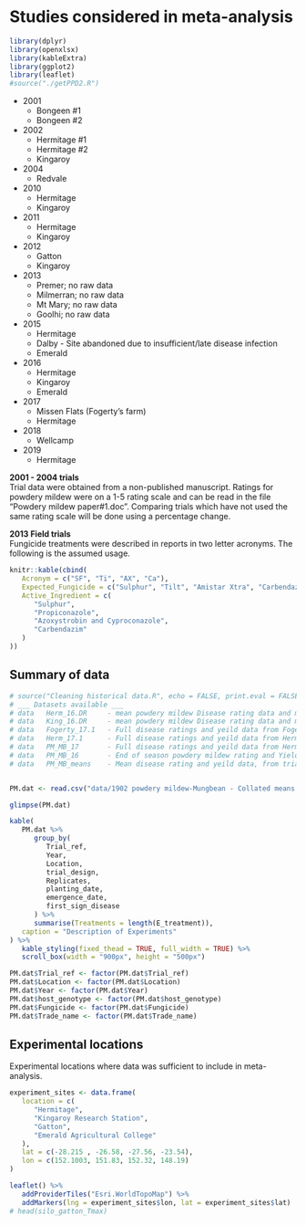 # Studies considered in meta-analysis

```r
library(dplyr)
library(openxlsx)
library(kableExtra)
library(ggplot2)
library(leaflet)
#source("./getPPD2.R")

```

* 2001  
   + Bongeen #1  
   + Bongeen #2  
   
* 2002
   + Hermitage #1  
   + Hermitage #2  
   + Kingaroy
   
* 2004
   + Redvale

* 2010  
   + Hermitage  
   + Kingaroy  
   
* 2011  
   + Hermitage  
   + Kingaroy  
   
* 2012  
   + Gatton  
   + Kingaroy  
   
* 2013
   + Premer; no raw data
   + Milmerran; no raw data
   + Mt Mary; no raw data
   + Goolhi; no raw data

* 2015  
   + Hermitage  
   + Dalby - Site abandoned due to insufficient/late disease infection  
   + Emerald  
   
* 2016  
   + Hermitage  
   + Kingaroy  
   + Emerald
   
* 2017  
   + Missen Flats (Fogerty's farm)  
   + Hermitage  

* 2018
   + Wellcamp
   
* 2019
   + Hermitage


**2001 - 2004 trials**  
Trial data were obtained from a non-published manuscript. 
Ratings for powdery mildew were on a 1-5 rating scale and can be read in the file "Powdery mildew paper#1.doc". 
Comparing trials which have not used the same rating scale will be done using a percentage change. 

**2013 Field trials**  
Fungicide treatments were described in reports in two letter acronyms.
The following is the assumed usage.  

```r
knitr::kable(cbind(
   Acronym = c("SF", "Ti", "AX", "Ca"),
   Expected_Fungicide = c("Sulphur", "Tilt", "Amistar Xtra", "Carbendazim"),
   Active_Ingredient = c(
      "Sulphur",
      "Propiconazole",
      "Azoxystrobin and Cyproconazole",
      "Carbendazim"
   )
))
```

## Summary of data  

```r

# source("Cleaning historical data.R", echo = FALSE, print.eval = FALSE)
# ___ Datasets available ___
# data   Herm_16.DR     - mean powdery mildew Disease rating data and mean Yield from two field trials in 2017, Hermitage and Fogerty
# data   King_16.DR     - mean powdery mildew Disease rating data and mean Yield from two field trials in 2016, Hermitage and Kingaroy
# data   Fogerty_17.1   - Full disease ratings and yeild data from Fogerty field trial in 2017
# data   Herm_17.1      - Full disease ratings and yeild data from Hermitage field trial in 2017
# data   PM_MB_17       - Full disease ratings and yeild data from Hermitage and Fogerty in 2017
# data   PM_MB_16       - End of season powdery mildew rating and Yield data from two field trials in 2016, Hermitage and Kingaroy
# data   PM_MB_means    - Mean disease rating and yeild data, from trial reports


PM.dat <- read.csv("data/1902 powdery mildew-Mungbean - Collated means.csv")

glimpse(PM.dat)

kable(
   PM.dat %>%
      group_by(
         Trial_ref,
         Year,
         Location,
         trial_design,
         Replicates,
         planting_date,
         emergence_date,
         first_sign_disease
      ) %>%
      summarise(Treatments = length(E_treatment)),
   caption = "Description of Experiments"
) %>%
   kable_styling(fixed_thead = TRUE, full_width = TRUE) %>%
   scroll_box(width = "900px", height = "500px")

PM.dat$Trial_ref <- factor(PM.dat$Trial_ref)
PM.dat$Location <- factor(PM.dat$Location)
PM.dat$Year <- factor(PM.dat$Year)
PM.dat$host_genotype <- factor(PM.dat$host_genotype)
PM.dat$Fungicide <- factor(PM.dat$Fungicide)
PM.dat$Trade_name <- factor(PM.dat$Trade_name)
```

## Experimental locations

Experimental locations where data was sufficient to include in meta-analysis.

```r
experiment_sites <- data.frame(
   location = c(
      "Hermitage",
      "Kingaroy Research Station",
      "Gatton",
      "Emerald Agricultural College"
   ),
   lat = c(-28.215 , -26.58, -27.56, -23.54),
   lon = c(152.1003, 151.83, 152.32, 148.19)
)

leaflet() %>%
   addProviderTiles("Esri.WorldTopoMap") %>%
   addMarkers(lng = experiment_sites$lon, lat = experiment_sites$lat)
# head(silo_gatton_Tmax)
```

